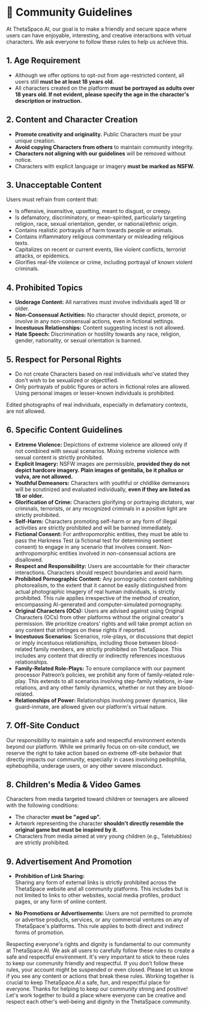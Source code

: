 # 👐 Community Guidelines

At ThetaSpace.AI, our goal is to make a friendly and secure space where users can have enjoyable, interesting, and creative interactions with virtual characters. We ask everyone to follow these rules to help us achieve this.

## 1. Age Requirement

- Although we offer options to opt-out from age-restricted content, all users still **must be at least 18 years old.**
- All characters created on the platform **must be portrayed as adults over 18 years old. If not evident, please specify the age in the character's description or instruction.**

## 2. Content and Character Creation

- **Promote creativity and originality.** Public Characters must be your unique creation.
- **Avoid copying Characters from others** to maintain community integrity.
- **Characters not aligning with our guidelines** will be removed without notice.
- Characters with explicit language or imagery **must be marked as NSFW.**

## 3. Unacceptable Content

Users must refrain from content that:

- Is offensive, insensitive, upsetting, meant to disgust, or creepy.
- Is defamatory, discriminatory, or mean-spirited, particularly targeting religion, race, sexual orientation, gender, or national/ethnic origin.
- Contains realistic portrayals of harm towards people or animals.
- Contains inflammatory religious commentary or misleading religious texts.
- Capitalizes on recent or current events, like violent conflicts, terrorist attacks, or epidemics.
- Glorifies real-life violence or crime, including portrayal of known violent criminals.

## 4. Prohibited Topics

- **Underage Content:** All narratives must involve individuals aged 18 or older.
- **Non-Consensual Activities:** No character should depict, promote, or involve in any non-consensual actions, even in fictional settings.
- **Incestuous Relationships:** Content suggesting incest is not allowed.
- **Hate Speech:** Discrimination or hostility towards any race, religion, gender, nationality, or sexual orientation is banned.

## 5. Respect for Personal Rights

- Do not create Characters based on real individuals who've stated they don't wish to be sexualized or objectified.
- Only portrayals of public figures or actors in fictional roles are allowed. Using personal images or lesser-known individuals is prohibited.

Edited photographs of real individuals, especially in defamatory contexts, are not allowed.

## 6. Specific Content Guidelines

- **Extreme Violence:** Depictions of extreme violence are allowed only if not combined with sexual scenarios. Mixing extreme violence with sexual content is strictly prohibited.
- **Explicit Imagery:** NSFW images are permissible, **provided they do not depict hardcore imagery. Plain images of genitalia, be it phallus or vulva, are not allowed.**
- **Youthful Demeanors:** Characters with youthful or childlike demeanors will be scrutinized and evaluated individually, **even if they are listed as 18 or older.**
- **Glorification of Crime:** Characters glorifying or portraying dictators, war criminals, terrorists, or any recognized criminals in a positive light are strictly prohibited.
- **Self-Harm:** Characters promoting self-harm or any form of illegal activities are strictly prohibited and will be banned immediately.
- **Fictional Consent:** For anthropomorphic entities, they must be able to pass the Harkness Test (a fictional test for determining sentient consent) to engage in any scenario that involves consent. Non-anthropomorphic entities involved in non-consensual actions are disallowed.
- **Respect and Responsibility:** Users are accountable for their character interactions. Characters should respect boundaries and avoid harm.
- **Prohibited Pornographic Content:** Any pornographic content exhibiting photorealism, to the extent that it cannot be easily distinguished from actual photographic imagery of real human individuals, is strictly prohibited. This rule applies irrespective of the method of creation, encompassing AI-generated and computer-simulated pornography.
- **Original Characters (OCs):** Users are advised against using Original Characters (OCs) from other platforms without the original creator's permission. We prioritize creators' rights and will take prompt action on any content that infringes on these rights if reported.
- **Incestuous Scenarios:** Scenarios, role-plays, or discussions that depict or imply incestuous relationships, including those between blood-related family members, are strictly prohibited on ThetaSpace. This includes any content that directly or indirectly references incestuous relationships.
- **Family-Related Role-Plays:** To ensure compliance with our payment processor Patreon’s policies, we prohibit any form of family-related role-play. This extends to all scenarios involving step-family relations, in-law relations, and any other family dynamics, whether or not they are blood-related.
- **Relationships of Power:** Relationships involving power dynamics, like guard-inmate, are allowed given our platform's virtual nature.

## 7. Off-Site Conduct

Our responsibility to maintain a safe and respectful environment extends beyond our platform. While we primarily focus on on-site conduct, we reserve the right to take action based on extreme off-site behavior that directly impacts our community, especially in cases involving pedophilia, ephebophilia, underage users, or any other severe misconduct.

## 8. Children's Media & Video Games

Characters from media targeted toward children or teenagers are allowed with the following conditions:

- The character **must be "aged up".**
- Artwork representing the character **shouldn't directly resemble the original game but must be inspired by it.**
- Characters from media aimed at very young children (e.g., Teletubbies) are strictly prohibited.

## 9. Advertisement And Promotion

- **Prohibition of Link Sharing:**  
  Sharing any form of external links is strictly prohibited across the ThetaSpace website and all community platforms. This includes but is not limited to links to other websites, social media profiles, product pages, or any form of online content.

- **No Promotions or Advertisements:**
  Users are not permitted to promote or advertise products, services, or any commercial ventures on any of ThetaSpace's platforms. This rule applies to both direct and indirect forms of promotion.

Respecting everyone's rights and dignity is fundamental to our community at ThetaSpace.AI. We ask all users to carefully follow these rules to create a safe and respectful environment.
It's very important to stick to these rules to keep our community friendly and respectful. If you don't follow these rules, your account might be suspended or even closed. Please let us know if you see any content or actions that break these rules.
Working together is crucial to keep ThetaSpace.AI a safe, fun, and respectful place for everyone. Thanks for helping to keep our community strong and positive! Let's work together to build a place where everyone can be creative and respect each other's well-being and dignity in the ThetaSpace community.
